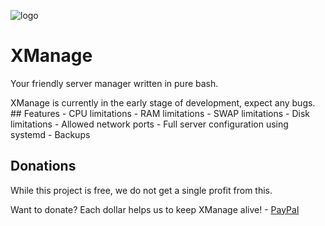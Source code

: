 
![logo](assets/images/xmanage_banner.png)
 
# XManage

Your friendly server manager written in pure bash.

<Callout type="info" emoji="ℹ️">
  XManage is currently in the early stage of development, expect any bugs.
</Callout>
## Features
- CPU limitations
- RAM limitations
- SWAP limitations
- Disk limitations
- Allowed network ports
- Full server configuration using systemd
- Backups

## Donations

While this project is free, we do not get a single profit from this.

Want to donate? Each dollar helps us to keep XManage alive! - [PayPal](https://www.paypal.com/paypalme/tiritoeasy)
